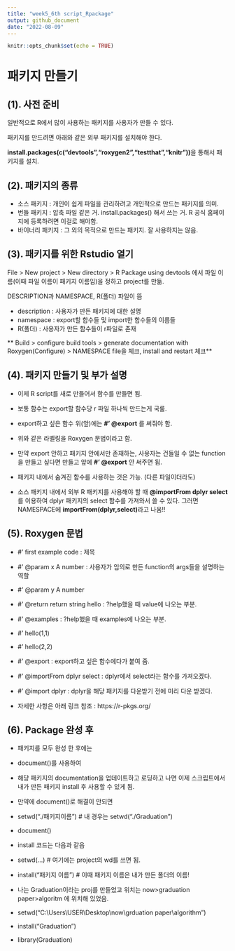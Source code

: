 ```yaml
---
title: "week5_6th script_Rpackage"
output: github_document
date: "2022-08-09"
---
```


```r
knitr::opts_chunk$set(echo = TRUE)
```


# 패키지 만들기 

## (1). 사전 준비

일반적으로 R에서 많이 사용하는 패키지를 사용자가 만들 수 있다.

패키지를 만드려면 아래와 같은 외부 패키지를 설치해야 한다.

**install.packages(c("devtools","roxygen2","testthat","knitr"))**을 통해서 패키지를 설치.



## (2). 패키지의 종류

- 소스 패키지 : 개인이 쉽게 파일을 관리하려고 개인적으로 만드는 패키지를 의미.
- 번들 패키지 : 압축 파일 같은 거. install.packages() 해서 쓰는 거. R 공식 홈페이지에 등록하려면 이걸로 해야함.
- 바이너리 패키지 : 그 외의 목적으로 만드는 패키지. 잘 사용하지는 않음.



## (3). 패키지를 위한 Rstudio 열기

File > New project > New directory > R Package using devtools 에서 파일 이름(이때 파일 이름이 패키지 이름임)을 정하고 project를 만듦.

DESCRIPTION과 NAMESPACE, R(폴더) 파일이 뜸

- description : 사용자가 만든 패키지에 대한 설명
- namespace : export할 함수들 및 import한 함수들의 이름들
- R(폴더) : 사용자가 만든 함수들이 r파일로 존재


** Build > configure build tools > generate documentation with Roxygen(Configure) > NAMESPACE file을 체크, install and restart 체크**




## (4). 패키지 만들기 및 부가 설명

- 이제 R script를 새로 만들어서 함수를 만들면 됨.

- 보통 함수는 export할 함수당 r 파일 하나씩 만드는게 국룰.

- export하고 싶은 함수 위(앞)에는 **#' @export** 를 써줘야 함.

- 위와 같은 라벨링을 Roxygen 문법이라고 함.

- 만약 export 안하고 패키지 안에서만 존재하는, 사용자는 건들일 수 없는 function을 만들고 싶다면 만들고 앞에 **#' @export** 안 써주면 됨.

- 패키지 내에서 숨겨진 함수를 사용하는 것은 가능. (다른 파일이더라도)

- 소스 패키지 내에서 외부 R 패키지를 사용해야 할 때 **@importFrom dplyr select** 를 이용하여 dplyr 패키지의 select 함수를 가져와서 쓸 수 있다. 그러면 NAMESPACE에 **importFrom(dplyr,select)**라고 나옴!!




## (5). Roxygen 문법

- #' first example code : 제목
- #' @param x A number : 사용자가 임의로 만든 function의 args들을 설명하는 역할
- #' @param y A number
- #' @return return string hello : ?help했을 때 value에 나오는 부분.
- #' @examples : ?help했을 때 examples에 나오는 부분.
- #' hello(1,1)
- #' hello(2,2)
- #' @export : export하고 싶은 함수에다가 붙여 줌.
- #' @importFrom dplyr select : dplyr에서 select라는 함수를 가져오겠다.
- #' @import dplyr : dplyr을 해당 패키지를 다운받기 전에 미리 다운 받겠다.





- 자세한 사항은 아래 링크 참조 : https://r-pkgs.org/

## (6). Package 완성 후

- 패키지를 모두 완성 한 후에는 
- document()를 사용하여 
- 해당 패키지의 documentation을 업데이트하고 로딩하고 나면 이제 스크립트에서 내가 만든 패키지 install 후 사용할 수 있게 됨.


- 만약에 document()로 해결이 안되면 
- setwd("./패키지이름")  # 내 경우는 setwd("./Graduation")
- document()


- install 코드는 다음과 같음
- setwd(...) # 여기에는 project의 wd를 쓰면 됨. 
- install("패키지 이름") # 이때 패키지 이름은 내가 만든 폴더의 이름!


- 나는 Graduation이라는 proj를 만들었고 위치는 now>graduation paper>algoritm 에 위치해 있었음.
- setwd("C:\\Users\\USER\\Desktop\\now\\grduation paper\\algorithm")
- install("Graduation")
- library(Graduation)
